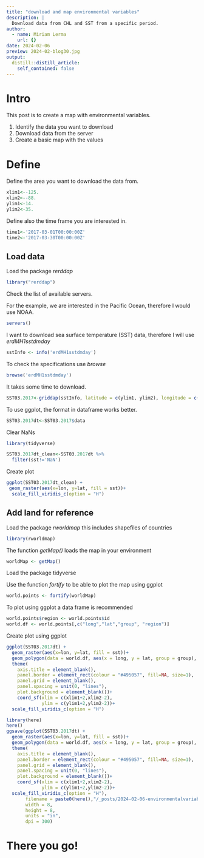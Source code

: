 ```yaml
---
title: "download and map environmental variables"
description: |
  Download data from CHL and SST from a specific period.
author:
  - name: Miriam Lerma
    url: {}
date: 2024-02-06
preview: 2024-02-blog30.jpg
output:
  distill::distill_article:
    self_contained: false
---
```


# Intro

This post is to create a map with environmental variables.

1. Identify the data you want to download
2. Download data from the server
3. Create a basic map with the values


# Define 

Define the area you want to download the data from.

```r
xlim1<--125.
xlim2<--88.
ylim1<-14.
ylim2<-35.
```

Define also the time frame you are interested in.

```r
time1<-'2017-03-01T00:00:00Z'
time2<-'2017-03-30T00:00:00Z'
```

## Load data

Load the package *rerddap*

```r
library("rerddap")
```

Check the list of available servers.

For the example, we are interested in the  Pacific Ocean, therefore I would use NOAA. 

```r
servers()
```

I want to download sea surface temperature (SST) data, therefore I will use *erdMH1sstdmday*

```r
sstInfo <- info('erdMH1sstdmday')
```

To check the specifications use *browse*

```r
browse('erdMH1sstdmday') 
```

It takes some time to download.

```r
SST03.2017<-griddap(sstInfo, latitude = c(ylim1, ylim2), longitude = c(xlim1, xlim2), time = c(time1,time2), fields = 'sst')
```
To use ggplot, the format in dataframe works better.

```r
SST03.2017dt<-SST03.2017$data
```

Clear NaNs

```r
library(tidyverse)
```

```r
SST03.2017dt_clean<-SST03.2017dt %>%
  filter(sst!='NaN')
```

Create plot

```r
ggplot(SST03.2017dt_clean) +
 geom_raster(aes(x=lon, y=lat, fill = sst))+ 
  scale_fill_viridis_c(option = "H")
```


## Add land for reference

Load the package *rworldmap* this includes shapefiles of countries

```r
library(rworldmap)
```

The function *getMap()* loads the map in your environment

```r
worldMap <- getMap()
```

Load the package tidyverse

Use the function *fortify* to be able to plot the map using ggplot

```r
world.points <- fortify(worldMap)
```

To plot using ggplot a data frame is recommended

```r
world.points$region <- world.points$id
world.df <- world.points[,c("long","lat","group", "region")]
```

Create plot using ggplot

```r
ggplot(SST03.2017dt) +
  geom_raster(aes(x=lon, y=lat, fill = sst))+
  geom_polygon(data = world.df, aes(x = long, y = lat, group = group), colour = '#403d39', fill = "#e5e5e5") +
  theme(
    axis.title = element_blank(),
    panel.border = element_rect(colour = "#495057", fill=NA, size=1),
    panel.grid = element_blank(), 
    panel.spacing = unit(0, "lines"), 
    plot.background = element_blank())+
    coord_sf(xlim = c(xlim1+2,xlim2-2), 
             ylim = c(ylim1+2,ylim2-2))+ 
  scale_fill_viridis_c(option = "H")
```



```r
library(here)
here()
ggsave(ggplot(SST03.2017dt) +
  geom_raster(aes(x=lon, y=lat, fill = sst))+
  geom_polygon(data = world.df, aes(x = long, y = lat, group = group), colour = '#403d39', fill = "#e5e5e5") +
  theme(
    axis.title = element_blank(),
    panel.border = element_rect(colour = "#495057", fill=NA, size=1),
    panel.grid = element_blank(), 
    panel.spacing = unit(0, "lines"), 
    plot.background = element_blank())+
    coord_sf(xlim = c(xlim1+2,xlim2-2), 
             ylim = c(ylim1+2,ylim2-2))+ 
  scale_fill_viridis_c(option = "H"), 
       filename = paste0(here(),"/_posts/2024-02-06-environmentalvariables/blogfig30.jpg"),
       width = 8, 
       height = 8, 
       units = "in",
       dpi = 300)
```

# There you go!